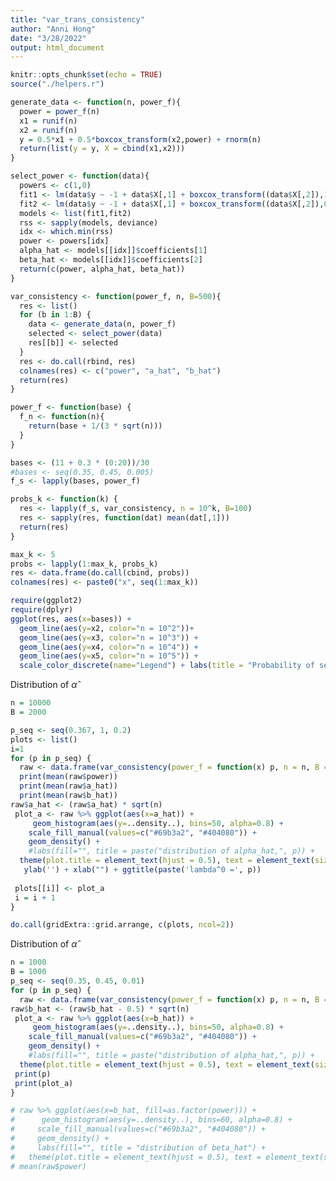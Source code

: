 ```yaml
---
title: "var_trans_consistency"
author: "Anni Hong"
date: "3/28/2022"
output: html_document
---
```


```r
knitr::opts_chunk$set(echo = TRUE)
source("./helpers.r")
```


```r
generate_data <- function(n, power_f){
  power = power_f(n)
  x1 = runif(n)
  x2 = runif(n)
  y = 0.5*x1 + 0.5*boxcox_transform(x2,power) + rnorm(n)
  return(list(y = y, X = cbind(x1,x2)))
}

select_power <- function(data){
  powers <- c(1,0)
  fit1 <- lm(data$y ~ -1 + data$X[,1] + boxcox_transform((data$X[,2]),1))
  fit2 <- lm(data$y ~ -1 + data$X[,1] + boxcox_transform((data$X[,2]),0))
  models <- list(fit1,fit2)
  rss <- sapply(models, deviance)
  idx <- which.min(rss)
  power <- powers[idx]
  alpha_hat <- models[[idx]]$coefficients[1]
  beta_hat <- models[[idx]]$coefficients[2]
  return(c(power, alpha_hat, beta_hat))
}

var_consistency <- function(power_f, n, B=500){
  res <- list()
  for (b in 1:B) {
    data <- generate_data(n, power_f)
    selected <- select_power(data)
    res[[b]] <- selected
  }
  res <- do.call(rbind, res)
  colnames(res) <- c("power", "a_hat", "b_hat")
  return(res)
}

power_f <- function(base) {
  f_n <- function(n){
    return(base + 1/(3 * sqrt(n)))
  }
}

bases <- (11 + 0.3 * (0:20))/30
#bases <- seq(0.35, 0.45, 0.005)
f_s <- lapply(bases, power_f)

probs_k <- function(k) {
  res <- lapply(f_s, var_consistency, n = 10^k, B=100)
  res <- sapply(res, function(dat) mean(dat[,1]))
  return(res)  
}

```

```r
max_k <- 5
probs <- lapply(1:max_k, probs_k)
res <- data.frame(do.call(cbind, probs))
colnames(res) <- paste0("x", seq(1:max_k))
```


```r
require(ggplot2)
require(dplyr)
ggplot(res, aes(x=bases)) + 
  geom_line(aes(y=x2, color="n = 10^2"))+ 
  geom_line(aes(y=x3, color="n = 10^3")) +
  geom_line(aes(y=x4, color="n = 10^4")) +
  geom_line(aes(y=x5, color="n = 10^5")) +
  scale_color_discrete(name="Legend") + labs(title = "Probability of selecting the \"right\" power") + ylab("P(power_hat = 1)") + xlab("Limit of the true power as n -> inf") + theme(plot.title =element_text(hjust = 0.5))
```
Distribution of $\hat{\alpha}$
```r
n = 10000
B = 2000

p_seq <- seq(0.367, 1, 0.2)
plots <- list()
i=1
for (p in p_seq) {
  raw <- data.frame(var_consistency(power_f = function(x) p, n = n, B = B))
  print(mean(raw$power))
  print(mean(raw$a_hat))
  print(mean(raw$b_hat))
raw$a_hat <- (raw$a_hat) * sqrt(n)
 plot_a <- raw %>% ggplot(aes(x=a_hat)) +
     geom_histogram(aes(y=..density..), bins=50, alpha=0.8) + 
    scale_fill_manual(values=c("#69b3a2", "#404080")) +
    geom_density() +
    #labs(fill="", title = paste("distribution of alpha_hat,", p)) +
  theme(plot.title = element_text(hjust = 0.5), text = element_text(size=8)) + 
   ylab('') + xlab("") + ggtitle(paste('lambda^0 =', p))
 
 plots[[i]] <- plot_a
 i = i + 1
}

do.call(gridExtra::grid.arrange, c(plots, ncol=2))
```
Distribution of $\hat{\alpha}$
```r
n = 1000
B = 1000
p_seq <- seq(0.35, 0.45, 0.01)
for (p in p_seq) {
  raw <- data.frame(var_consistency(power_f = function(x) p, n = n, B = B))
raw$b_hat <- (raw$b_hat - 0.5) * sqrt(n)
 plot_a <- raw %>% ggplot(aes(x=b_hat)) +
     geom_histogram(aes(y=..density..), bins=50, alpha=0.8) + 
    scale_fill_manual(values=c("#69b3a2", "#404080")) +
    geom_density() +
    #labs(fill="", title = paste("distribution of alpha_hat,", p)) +
  theme(plot.title = element_text(hjust = 0.5), text = element_text(size=8)) + ylab('')
 print(p)
 print(plot_a)
}

# raw %>% ggplot(aes(x=b_hat, fill=as.factor(power))) +
#      geom_histogram(aes(y=..density..), bins=60, alpha=0.8) + 
#     scale_fill_manual(values=c("#69b3a2", "#404080")) +
#     geom_density() +
#     labs(fill="", title = "distribution of beta_hat") +
#   theme(plot.title = element_text(hjust = 0.5), text = element_text(size=8)) + ylab('')
# mean(raw$power)
```


